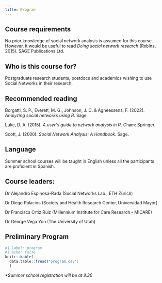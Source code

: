 ```yaml
---
title: Program
---
```


## Course requirements

No prior knowledge of social network analysis is assumed for this
course. However, it would be useful to read *Doing social network
research* (Robins, 2015). SAGE Publications Ltd.* *

## Who is this course for?

Postgraduate research students, postdocs and academics wishing to use
Social Networks in their research.

## Recommended reading

Borgatti, S. P., Everett, M. G., Johnson, J. C. & Agneessens, F. (2022).
*Analyzing social networks using R*. Sage.

Luke, D. A. (2015). *A user\'s guide to network analysis in R*. Cham:
Springer.

Scott, J. (2000). *Social Network Analysis: A Handbook*. Sage.

## Language

Summer school courses will be taught in English unless all the
participants are proficient in Spanish.

## Course leaders:

Dr Alejandro Espinosa-Rada (Social Networks Lab., ETH Zürich)

Dr Diego Palacios (Society and Health Research Center, Universidad
Mayor)

Dr Francisca Ortiz Ruiz (Millennium Institute for Care Research -
MICARE)

Dr George Vega Yon (The University of Utah)

## Preliminary Program

```r
#| label: program
#| echo: false
knitr::kable(
  data.table::fread("program.csv")
  )
```

*\*Summer school registration will be at 8.30*